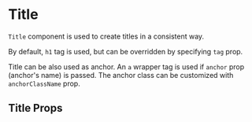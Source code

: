 


<Meta title="Components/Typography/Title" component={Title} />

# Title

`Title` component is used to create titles in a consistent way.

By default, `h1` tag is used, but can be overridden by specifying `tag` prop.

<Canvas>
    <Story name="Default">
        <Title>Title example</Title>
        <Lorem />
        <Title tag="h2">Title example</Title>
        <Title tag="h3">Title example</Title>
        <Title tag="h4">Title example</Title>
        <Title tag="h5">Title example</Title>
        <Title tag="h6">Title example</Title>
    </Story>
</Canvas>

Title can be also used as anchor. An `a` wrapper tag is used if `anchor` prop (anchor's name) is passed.
The anchor class can be customized with `anchorClassName` prop.

<Canvas>
    <Story name="Anchor">
        <Title anchor="title-1">Anchor title</Title>
        <Lorem />
        <Title anchor="title-2" anchorClassName="color-primary">
            Anchor title with custom class
        </Title>
        <Lorem />
    </Story>
</Canvas>

## Title Props

<ArgsTable of={Title} />
